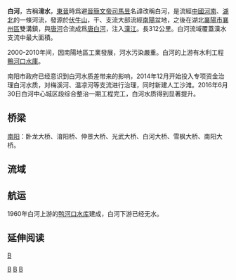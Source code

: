 '''白河'''，古稱'''淯水'''，[[東晉|東晉]]時爲避[[晉簡文帝|晉簡文帝]][[司馬昱|司馬昱]]名諱改稱白河，是流經[[中華人民共和國|中國]][[河南|河南]]、[[湖北|湖北]]的一條河流，發源於[[伏牛山|伏牛山]]，干、支流大部流經[[南陽|南陽]]盆地，之後在湖北[[襄陽市|襄陽市]][[襄州區|襄州區]]雙溝鎮，與[[唐河_(唐白河)|唐河]]合流成爲[[唐白河|唐白河]]，注入[[汉江_(中国)|漢江]]。長312公里。白河流域覆蓋漢水支流中最大面積。

2000-2010年间，因南陽地區工業發展，河水污染嚴重。白河的上游有水利工程[[鴨河口水庫|鴨河口水庫]]。

南阳市政府已经意识到白河水质差带来的影响，2014年12月开始投入专项资金治理白河水质，对梅溪河、温凉河等支流进行治理，同时新建人工沙滩。2016年6月30日白河中心城区段综合整治一期工程完工，白河水质得到显著提升。

==桥梁==
[[南阳|南阳]]：卧龙大桥、淯阳桥、仲景大桥、光武大桥、白河大桥、雪枫大桥、南阳大桥。

== 流域 ==
{{main|唐白河流域}}
==航运==
1960年白河上游的[[鸭河口水库|鸭河口水库]]建成，白河下游已经无水。

== 延伸阅读 ==
{{Wikisource further reading}}
{{伏牛山}}
[[category:南陽地理|B]]
[[Category:河南河流|B]]
[[Category:汉水水系|B]]
[[Category:湖北河流|B]]